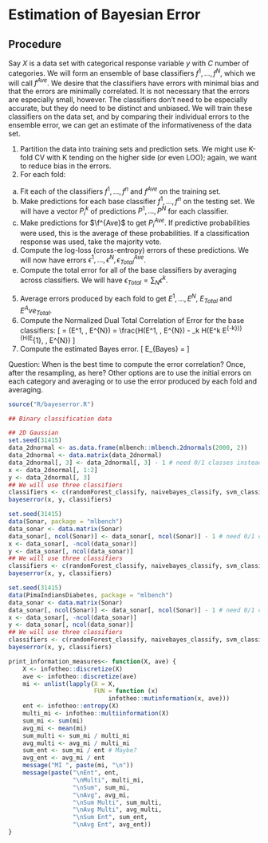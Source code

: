 # Estimation of Bayesian Error

Procedure
---------

Say $X$ is a data set with categorical response variable $y$ with $C$ number of categories. We will form an ensemble of base classifiers $f^1, \ldots, f^N$, which we will call $f^{Ave}$. We desire that the classifiers have errors with minimal bias and that the errors are minimally correlated. It is not necessary that the errors are especially small, however. The classifiers don't need to be especially accurate, but they do need to be distinct and unbiased. We will train these classifiers on the data set, and by comparing their individual errors to the ensemble error, we can get an estimate of the informativeness of the data set.

1. Partition the data into training sets and prediction sets. We might use K-fold CV with K tending on the higher side (or even LOO); again, we want to reduce bias in the errors.
2. For each fold:
  a. Fit each of the classifiers $f^1, \ldots, f^n$ and $f^{Ave}$ on the training set.
  b. Make predictions for each base classifier $f^1, \ldots, f^n$ on the testing set. We will have a vector $P^k_i$ of predictions $P^1, \ldots, P^N$ for each classifier.
  c. Make predictions for $\f^{Ave}$ to get $P^{Ave}_i$. If predictive probabilities were used, this is the average of these probabilities. If a classification response was used, take the majority vote.
  d. Compute the log-loss (cross-entropy) errors of these predictions. We will now have errors $\epsilon^1, \ldots, \epsilon^N, \epsilon^{Ave}_{Total}$.
  e. Compute the total error for all of the base classifiers by averaging across classifiers. We will have $\epsilon_{Total} = \sum_{N} \epsilon^k$.
5. Average errors produced by each fold to get $E^1, \ldots, E^{N}$, $E_{Total}$ and $E^Ave_{Total}$.
4. Compute the Normalized Dual Total Correlation of Error for the base classifiers: 
\[
\delta = \operatorname{ND}(E^1, \ldots, E^{N}) = \frac{H(E^1, \ldots, E^{N}) - \sum_k H(E^k \mid E^{-k})}{H(E^{1}, \ldots, E^{N})
\]
5. Compute the estimated Bayes error.
\[
E_{Bayes} = \frac{N E^{Ave}_{Total} - ((N - 1) \delta + 1) E_{Total}}{(N - 1)(1 - \delta)}
\]

Question: When is the best time to compute the error correlation? Once, after the resampling, as here? Other options are to use the initial errors on each category and averaging or to use the error produced by each fold and averaging.


``` R
source("R/bayeserror.R")

## Binary classification data

## 2D Gaussian
set.seed(31415)
data_2dnormal <- as.data.frame(mlbench::mlbench.2dnormals(2000, 2))
data_2dnormal <- data.matrix(data_2dnormal)
data_2dnormal[, 3] <- data_2dnormal[, 3] - 1 # need 0/1 classes instead of 1/2
x <- data_2dnormal[, 1:2]
y <- data_2dnormal[, 3]
## We will use three classifiers
classifiers <- c(randomForest_classify, naivebayes_classify, svm_classify)
bayeserror(x, y, classifiers)

set.seed(31415)
data(Sonar, package = "mlbench")
data_sonar <- data.matrix(Sonar)
data_sonar[, ncol(Sonar)] <- data_sonar[, ncol(Sonar)] - 1 # need 0/1 classes instead of 1/2
x <- data_sonar[, -ncol(data_sonar)]
y <- data_sonar[, ncol(data_sonar)]
## We will use three classifiers
classifiers <- c(randomForest_classify, naivebayes_classify, svm_classify)
bayeserror(x, y, classifiers)

set.seed(31415)
data(PimaIndiansDiabetes, package = "mlbench")
data_sonar <- data.matrix(Sonar)
data_sonar[, ncol(Sonar)] <- data_sonar[, ncol(Sonar)] - 1 # need 0/1 classes instead of 1/2
x <- data_sonar[, -ncol(data_sonar)]
y <- data_sonar[, ncol(data_sonar)]
## We will use three classifiers
classifiers <- c(randomForest_classify, naivebayes_classify, svm_classify)
bayeserror(x, y, classifiers)

```



``` R
print_information_measures<- function(X, ave) {
    X <- infotheo::discretize(X)
    ave <- infotheo::discretize(ave)
    mi <- unlist(lapply(X = X,
                        FUN = function (x)
                            infotheo::mutinformation(x, ave)))
    ent <- infotheo::entropy(X)
    multi_mi <- infotheo::multiinformation(X)
    sum_mi <- sum(mi)
    avg_mi <- mean(mi)
    sum_multi <- sum_mi / multi_mi
    avg_multi <- avg_mi / multi_mi
    sum_ent <- sum_mi / ent # Maybe?
    avg_ent <- avg_mi / ent
    message("MI ", paste(mi, "\n"))
    message(paste("\nEnt", ent,
                  "\nMulti", multi_mi,
                  "\nSum", sum_mi,
                  "\nAvg", avg_mi,
                  "\nSum Multi", sum_multi,
                  "\nAvg Multi", avg_multi,
                  "\nSum Ent", sum_ent,
                  "\nAvg Ent", avg_ent))
}


```
